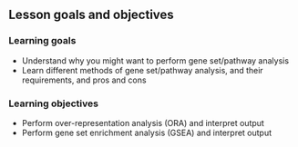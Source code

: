 ## Lesson goals and objectives

### Learning goals

<!--
High-level "big picture" objectives of the learning process.
This should be no more than 3 bullet points.
-->

- Understand why you might want to perform gene set/pathway analysis
- Learn different methods of gene set/pathway analysis, and their requirements, and pros and cons

### Learning objectives

<!--
More concrete and measurable outputs.
This can range from 3 to 8 bullet points.
-->

- Perform over-representation analysis (ORA) and interpret output
- Perform gene set enrichment analysis (GSEA) and interpret output